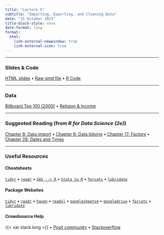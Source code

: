 ```yaml
---
title: "Lecture 5"
subtitle: "Importing, Exporting, and Cleaning Data"
date: "31 October 2023"
title-block-style: none
date-format: long
format:
  html:
    link-external-newwindow: true
    link-external-icon: true
---
```

---

### Slides & Code

[HTML slides](CSSS508_Lecture5.qmd) • 
[Raw qmd file](https://raw.githubusercontent.com/vsass/CSSS508/main/Lectures/Lecture5/CSSS508_Lecture5.qmd) •
[R Code](CSSS508_Lecture5_Code.R)

---

### Data
[Billboard Top 100 (2000)](data/billboard_top100.csv) • 
[Religion & Income](data/religion-income.csv) 

---

### Suggested Reading (from *R for Data Science (2e)*)
[Chapter 8: Data import](https://r4ds.hadley.nz/data-import) •
[Chapter 6: Data tidying](https://r4ds.hadley.nz/data-tidy) •
[Chapter 17: Factors](https://r4ds.hadley.nz/factors) •
[Chapter 28: Dates and Times](https://r4ds.hadley.nz/datetimes)

---

### Useful Resources

#### Cheatsheets
[`tidyr`](https://rstudio.github.io/cheatsheets/tidyr.pdf) • 
[`readr`](https://rstudio.github.io/cheatsheets/data-import.pdf) • 
[`SAS --> R`](https://rstudio.github.io/cheatsheets/sas-r.pdf) • 
[`Stata to R`](https://rstudio.github.io/cheatsheets/stata2r.pdf) •
[`forcats`](https://rstudio.github.io/cheatsheets/factors.pdf) •
[`lubridate`](https://rstudio.github.io/cheatsheets/lubridate.pdf)


#### Package Websites
[`tidyr`](https://tidyr.tidyverse.org/) • 
[`readr`](https://readr.tidyverse.org/) • 
[`haven`](https://haven.tidyverse.org/) • 
[`readxl`](https://readxl.tidyverse.org/) • 
[`googlesheets4`](https://googlesheets4.tidyverse.org/) • 
[`googledrive`](https://googledrive.tidyverse.org/) •
[`forcats`](https://forcats.tidyverse.org/) •
[`lubridate`](https://lubridate.tidyverse.org/index.html)

#### Crowdsource Help
{{< var slack.long >}} • 
[Posit community](https://community.rstudio.com/) • 
[Stackoverflow](https://stackoverflow.com/)


